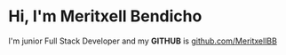 # Hi, I'm Meritxell Bendicho

I'm junior Full Stack Developer and my <b>GITHUB</b> is [github.com/MeritxellBB](https://github.com/MeritxellBB?tab=overview&from=2021-09-01&to=2021-09-30)
